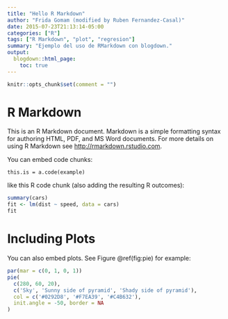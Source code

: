 ```yaml
---
title: "Hello R Markdown"
author: "Frida Gomam (modified by Ruben Fernandez-Casal)"
date: 2015-07-23T21:13:14-05:00
categories: ["R"]
tags: ["R Markdown", "plot", "regresion"]
summary: "Ejemplo del uso de RMarkdown con blogdown."
output:
  blogdown::html_page:
    toc: true
---
```


```r
knitr::opts_chunk$set(comment = "")
```

# R Markdown

This is an R Markdown document. Markdown is a simple formatting syntax for authoring HTML, PDF, and MS Word documents. For more details on using R Markdown see <http://rmarkdown.rstudio.com>.

You can embed code chunks:

```{}
this.is = a.code(example)
```
like this R code chunk (also adding the resulting R outcomes):

```r
summary(cars)
fit <- lm(dist ~ speed, data = cars)
fit
```

# Including Plots

You can also embed plots. See Figure \@ref(fig:pie) for example:

```r
par(mar = c(0, 1, 0, 1))
pie(
  c(280, 60, 20),
  c('Sky', 'Sunny side of pyramid', 'Shady side of pyramid'),
  col = c('#0292D8', '#F7EA39', '#C4B632'),
  init.angle = -50, border = NA
)
```
